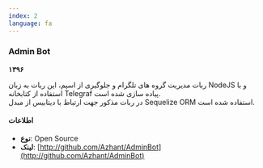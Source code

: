 ```yaml
---
index: 2
language: fa
---
```


### Admin Bot

**۱۳۹۶**

ربات مدیریت گروه های تلگرام و جلوگیری از اسپم، این ربات به زبان NodeJS و با استفاده از کتابخانه Telegraf پیاده سازی شده است.  
در ربات مذکور جهت ارتباط با دیتابیس از مبدل Sequelize ORM استفاده شده است.

#### اطلاعات

-   **نوع**: Open Source
-   **لینک**: [http://github.com/Azhant/AdminBot](http://github.com/Azhant/AdminBot)
